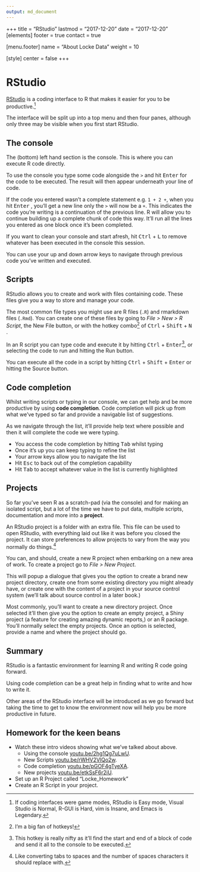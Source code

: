 ```yaml
---
output: md_document
---
```


+++
title = "RStudio"
lastmod = "2017-12-20"
date = "2017-12-20"
[elements]
  footer = true
  contact = true

[menu.footer]
  name = "About Locke Data"
  weight = 10


[style]
  center = false
+++

# RStudio

[RStudio](http://rstudio.com) is a coding interface to R that makes it easier for you to be productive.^[If coding interfaces were game modes, RStudio is Easy mode, Visual Studio is Normal, R-GUI is Hard, vim is Insane, and Emacs is Legendary.]

The interface will be split up into a top menu and then four panes, although only three may be visible when you first start RStudio.

## The console

The (bottom) left hand section is the console. This is where you can execute R code directly.

To use the console you type some code alongside the `>` and hit <kbd>Enter</kbd> \keys{\return} for the code to be executed. The result will then appear underneath your line of code. 

If the code you entered wasn't a complete statement e.g. `1 + 2 +`, when you hit <kbd>Enter</kbd> \keys{\return}, you'll get a new line only the `>` will now be a `+`. This indicates the code you're writing is a continuation of the previous line. R will allow you to continue building up a complete chunk of code this way. It'll run all the lines you entered as one block once it's been completed.

If you want to clean your console and start afresh, hit <kbd>Ctrl</kbd> + <kbd>L</kbd> \keys{\ctrl + L} to remove whatever has been executed in the console this session.

You can use your up and down arrow keys to navigate through previous code you've written and executed.

## Scripts

RStudio allows you to create and work with files containing code. These files give you a way to store and manage your code. 

The most common file types you might use are R files (`.R`) and rmarkdown files (`.Rmd`). You can create one of these files by going to *File > New > R Script*, the New File button, or with the hotkey combo^[I'm a big fan of hotkeys!] of <kbd>Ctrl</kbd> + <kbd>Shift</kbd> + <kbd>N</kbd> \keys{\ctrl + \shift + N}.

In an R script you can type code and execute it by hitting \keys{\ctrl + \return} <kbd>Ctrl</kbd> + <kbd>Enter</kbd>^[This hotkey is really nifty as it'll find the start and end of a block of code and send it all to the console to be executed.], or selecting the code to run and hitting the Run button. 

You can execute all the code in a script by hitting \keys{\ctrl + \shift + \return} <kbd>Ctrl</kbd> + <kbd>Shift</kbd> + <kbd>Enter</kbd> or hitting the Source button.

## Code completion

Whilst writing scripts or typing in our console, we can get help and be more productive by using **code completion**. Code completion will pick up from what we've typed so far and provide a navigable list of suggestions. 

As we navigate through the list, it'll provide help text where possible and then it will complete the code we were typing.

- You access the code completion by hitting \keys{\tab} <kbd>Tab</kbd> whilst typing
- Once it's up you can keep typing to refine the list
- Your arrow keys allow you to navigate the list \keys{\arrowkeyup \arrowkeydown}
- Hit \keys{\esc} <kbd>Esc</kbd> to back out of the completion capability
- Hit \keys{\tab} <kbd>Tab</kbd> to accept whatever value in the list is currently highlighted

## Projects
So far you've seen R as a scratch-pad (via the console) and for making an isolated script, but a lot of the time we have to put data, multiple scripts, documentation and more into a **project**.

An RStudio project is a folder with an extra file. This file can be used to open RStudio, with everything laid out like it was before you closed the project. It can store preferences to allow projects to vary from the way you normally do things.^[Like converting tabs to spaces and the number of spaces characters it should replace with.]

You can, and should, create a new R project when embarking on a new area of work. To create a project go to *File > New Project*.


This will popup a dialogue that gives you the option to create a brand new project directory, create one from some existing directory you might already have, or create one with the content of a project in your source control system (we'll talk about source control in a later book.)

Most commonly, you'll want to create a new directory project. Once selected it'll then give you the option to create an empty project, a Shiny project (a feature for creating amazing dynamic reports,) or an R package. You'll normally select the empty projects. Once an option is selected, provide a name and where the project should go.

## Summary
RStudio is a fantastic environment for learning R and writing R code going forward. 

Using code completion can be a great help in finding what to write and how to write it. 

Other areas of the RStudio interface will be introduced as we go forward but taking the time to get to know the environment now will help you be more productive in future.

## Homework for the keen beans 

  + Watch these intro videos showing what we've talked about above.
    + Using the console [youtu.be/2hg1Qg7uLwU](https://youtu.be/2hg1Qg7uLwU).
    + New Scripts  [youtu.be/rWHV2VlQo2w](https://youtu.be/rWHV2VlQo2w).
    + Code completion [youtu.be/pGOF4gTyeXA](youtu.be/pGOF4gTyeXA).
    + New projects [youtu.be/etkSsF6r2iU](https://youtu.be/etkSsF6r2iU).

  + Set up an R Project called "Locke_Homework"
  + Create an R Script in your project.